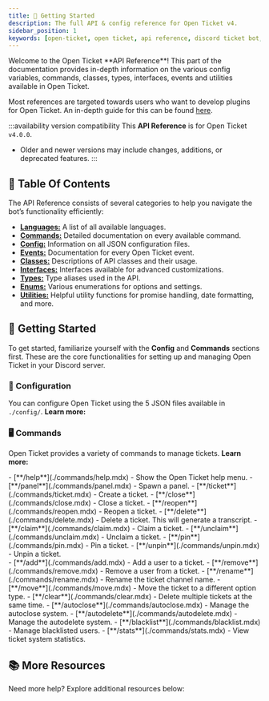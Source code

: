 ```yaml
---
title: 🏁 Getting Started
description: The full API & config reference for Open Ticket v4.
sidebar_position: 1
keywords: [open-ticket, open ticket, api reference, discord ticket bot, reference, config, api, plugins]
---
```

<head>
    <link rel="apple-touch-icon" href="/img/logo_vertical.png"/>
</head>

<FlexHorizontal>
<div style={{width:"50%"}} className="otdocs-flex-mobile-width">
Welcome to the Open Ticket **API Reference**! This part of the documentation provides in-depth information on the various config variables, commands, classes, types, interfaces, events and utilities available in Open Ticket.

Most references are targeted towards users who want to develop plugins for Open Ticket. An in-depth guide for this can be found [here](/docs/framework/get-started.mdx).
</div>
<div style={{width:"50%"}} className="otdocs-flex-mobile-width">
    <StyledTitle title="API Reference" description="Configs, Commands, Classes, Types & more!"></StyledTitle>
</div>
</FlexHorizontal>

:::availability version compatibility
This **API Reference** is for Open Ticket `v4.0.0`.  
- Older and newer versions may include changes, additions, or deprecated features.
:::

<Divider></Divider>
## 📌 Table Of Contents
The API Reference consists of several categories to help you navigate the bot’s functionality efficiently:
- [**Languages:**](./languages.mdx) A list of all available languages.
- [**Commands:**](/docs/category/api-commands/) Detailed documentation on every available command.
- [**Config:**](/docs/category/api-config/) Information on all JSON configuration files.
- [**Events:**](/docs/category/api-events/) Documentation for every Open Ticket event.
- [**Classes:**](/docs/category/api-classes/) Descriptions of API classes and their usage.
- [**Interfaces:**](/docs/category/api-interfaces/) Interfaces available for advanced customizations.
- [**Types:**](/docs/category/api-types/) Type aliases used in the API.
- [**Enums:**](/docs/category/api-enums/) Various enumerations for options and settings.
- [**Utilities:**](/docs/category/api-utilities/) Helpful utility functions for promise handling, date formatting, and more.

<Divider></Divider>
## 🚀 Getting Started
To get started, familiarize yourself with the **Config** and **Commands** sections first. These are the core functionalities for setting up and managing Open Ticket in your Discord server.

### 🔧 Configuration
You can configure Open Ticket using the 5 JSON files available in `./config/`. **Learn more:**
<LinkBlock mode="emoji" emoji="⚙️" url="/docs/reference/config/general" isdoc="true" name="general.json (General Config)" description="Configure the bot, status, permissions & client related variables."/>
<LinkBlock mode="emoji" emoji="❔" url="/docs/reference/config/questions" isdoc="true" name="questions.json (Questions Config)" description="Configure modal questions for ticket options."/>
<LinkBlock mode="emoji" emoji="🔘" url="/docs/reference/config/options" isdoc="true" name="options.json (Options Config)" description="Configure ticket, website & reaction role options or buttons which can be used in a panel."/>
<LinkBlock mode="emoji" emoji="🎛️" url="/docs/reference/config/panels" isdoc="true" name="panels.json (Panels Config)" description="Configure panels or embeds which can be spawned in Discord using /panel."/>
<LinkBlock mode="emoji" emoji="📄" url="/docs/reference/config/transcripts" isdoc="true" name="transcripts.json (Transcript Config)" description="Configure everything related to ticket transcripts. Both HTML & text are available!"/>

### 🖥️ Commands
Open Ticket provides a variety of commands to manage tickets. **Learn more:**
<FlexHorizontal>
<div style={{width:"50%"}} className="otdocs-flex-mobile-width">
- [**/help**](./commands/help.mdx) - Show the Open Ticket help menu.
- [**/panel**](./commands/panel.mdx) - Spawn a panel.
- [**/ticket**](./commands/ticket.mdx) - Create a ticket.
- [**/close**](./commands/close.mdx) - Close a ticket.
- [**/reopen**](./commands/reopen.mdx) - Reopen a ticket.
- [**/delete**](./commands/delete.mdx) - Delete a ticket. This will generate a transcript.
- [**/claim**](./commands/claim.mdx) - Claim a ticket.
- [**/unclaim**](./commands/unclaim.mdx) - Unclaim a ticket.
- [**/pin**](./commands/pin.mdx) - Pin a ticket.
- [**/unpin**](./commands/unpin.mdx) - Unpin a ticket.
</div>
<div style={{width:"50%"}} className="otdocs-flex-mobile-width">
- [**/add**](./commands/add.mdx) - Add a user to a ticket.
- [**/remove**](./commands/remove.mdx) - Remove a user from a ticket.
- [**/rename**](./commands/rename.mdx) - Rename the ticket channel name.
- [**/move**](./commands/move.mdx) - Move the ticket to a different option type.
- [**/clear**](./commands/clear.mdx) - Delete multiple tickets at the same time.
- [**/autoclose**](./commands/autoclose.mdx) - Manage the autoclose system.
- [**/autodelete**](./commands/autodelete.mdx) - Manage the autodelete system.
- [**/blacklist**](./commands/blacklist.mdx) - Manage blacklisted users.
- [**/stats**](./commands/stats.mdx) - View ticket system statistics.
</div>
</FlexHorizontal>

<Divider></Divider>
## 📚 More Resources
Need more help? Explore additional resources below:

<LinkBlock mode="emoji" emoji="📝" isdoc="true" url="/docs/framework/get-started.mdx" name="Developing Plugins" description="An in-depth guide about developing Open Ticket plugins."></LinkBlock>
<LinkBlock mode="emoji" emoji="📖" isdoc="true" url="/docs/guides/get-started.mdx" name="Full Documentation" description="Explore the complete Open Ticket documentation." />
<LinkBlock mode="image" image="/img/logo/discord.png" isdoc="false" url="https://discord.dj-dj.be" name="Discord Server" description="DJdj Development"></LinkBlock>


<FlexHorizontal>
  <LinkBlock title="💬 Community Support" description="Join the Discord community for help and discussions." href="https://discord.gg/yourserver" />
</FlexHorizontal>